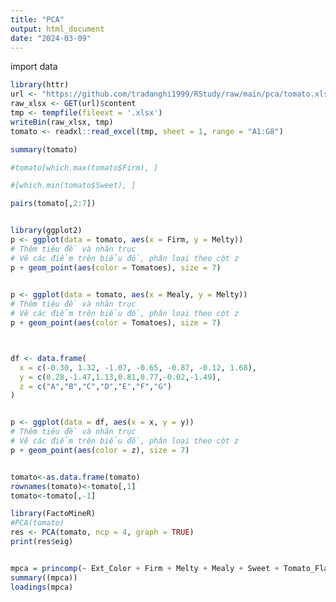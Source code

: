 ```yaml
---
title: "PCA"
output: html_document
date: "2024-03-09"
---
```




import data
```r
library(httr)
url <- "https://github.com/tradanghi1999/RStudy/raw/main/pca/tomato.xlsx"
raw_xlsx <- GET(url)$content
tmp <- tempfile(fileext = '.xlsx')
writeBin(raw_xlsx, tmp)
tomato <- readxl::read_excel(tmp, sheet = 1, range = "A1:G8")

summary(tomato)

#tomato[which.max(tomato$Firm), ]

#[which.min(tomato$Sweet), ]

pairs(tomato[,2:7])


library(ggplot2)
p <- ggplot(data = tomato, aes(x = Firm, y = Melty)) 
# Thêm tiêu đề và nhãn trục
# Vẽ các điểm trên biểu đồ, phân loại theo cột z
p + geom_point(aes(color = Tomatoes), size = 7)
  

p <- ggplot(data = tomato, aes(x = Mealy, y = Melty)) 
# Thêm tiêu đề và nhãn trục
# Vẽ các điểm trên biểu đồ, phân loại theo cột z
p + geom_point(aes(color = Tomatoes), size = 7)



df <- data.frame(
  x = c(-0.30, 1.32, -1.07, -0.65, -0.87, -0.12, 1.68),
  y = c(0.28,-1.47,1.13,0.81,0.77,-0.02,-1.49),
  z = c("A","B","C","D","E","F","G")
)


p <- ggplot(data = df, aes(x = x, y = y)) 
# Thêm tiêu đề và nhãn trục
# Vẽ các điểm trên biểu đồ, phân loại theo cột z
p + geom_point(aes(color = z), size = 7)


tomato<-as.data.frame(tomato)
rownames(tomato)<-tomato[,1]
tomato<-tomato[,-1]

library(FactoMineR)
#PCA(tomato)
res <- PCA(tomato, ncp = 4, graph = TRUE)
print(res$eig)


mpca = princomp(~ Ext_Color + Firm + Melty + Mealy + Sweet + Tomato_Flavor, data = tomato)
summary((mpca))
loadings(mpca)


```